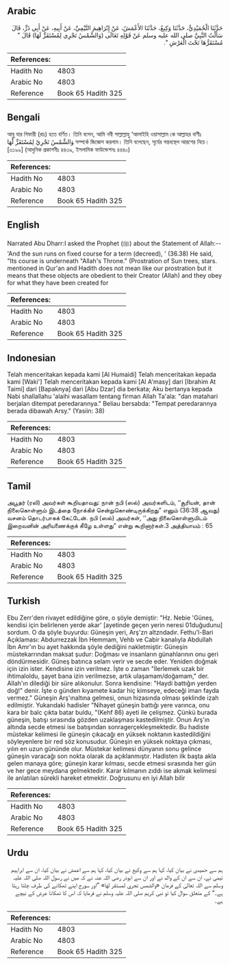 ## Arabic


<div dir="rtl" lang="ar" style={{fontSize:'larger',backgroundColor:'#f8f9fa',padding:20}}>
حَدَّثَنَا الْحُمَيْدِيُّ، حَدَّثَنَا وَكِيعٌ، حَدَّثَنَا الأَعْمَشُ، عَنْ إِبْرَاهِيمَ التَّيْمِيِّ، عَنْ أَبِيهِ، عَنْ أَبِي ذَرٍّ، قَالَ سَأَلْتُ النَّبِيَّ صلى الله عليه وسلم عَنْ قَوْلِهِ تَعَالَى ‏(‏وَالشَّمْسُ تَجْرِي لِمُسْتَقَرٍّ لَهَا‏)‏ قَالَ ‏"‏ مُسْتَقَرُّهَا تَحْتَ الْعَرْشِ ‏"‏‏.‏
</div>
<div style={{backgroundColor:'#f8f9fa',padding:20, marginBottom: 10}}><table> <thead> <tr> <th>References:</th> <th></th> </tr> </thead> <tbody><tr><td>Hadith No</td><td>4803</td></tr><tr><td>Arabic No</td><td>4803</td></tr><tr><td>Reference</td><td>Book 65 Hadith 325</td></tr></tbody></table></div>

## Bengali


<div dir="ltr" lang="bn" style={{fontSize:'larger',backgroundColor:'#f8f9fa',padding:20}}>
আবূ যার গিফারী (রাঃ) হতে বর্ণিত। তিনি বলেন, আমি নবী সাল্লাল্লাহু ‘আলাইহি ওয়াসাল্লাম কে আল্লাহর বাণীঃ وَالشَّمْسُ تَجْرِيْ لِمُسْتَقَرٍّ لَّهَا সম্পর্কে জিজ্ঞেস করলাম। তিনি বলেছেন, সূর্যের গন্তব্যস্থল আরশের নিচে। [৩১৯৯] (আধুনিক প্রকাশনীঃ ৪৪৩৯, ইসলামিক ফাউন্ডেশনঃ ৪৪৪০)
</div>
<div style={{backgroundColor:'#f8f9fa',padding:20, marginBottom: 10}}><table> <thead> <tr> <th>References:</th> <th></th> </tr> </thead> <tbody><tr><td>Hadith No</td><td>4803</td></tr><tr><td>Arabic No</td><td>4803</td></tr><tr><td>Reference</td><td>Book 65 Hadith 325</td></tr></tbody></table></div>

## English


<div dir="ltr" lang="en" style={{fontSize:'larger',backgroundColor:'#f8f9fa',padding:20}}>
Narrated Abu Dharr:I asked the Prophet (ﷺ) about the Statement of Allah:-- 'And the sun runs on fixed course for a term (decreed), ' (36.38) He said, "Its course is underneath "Allah's Throne." (Prostration of Sun trees, stars. mentioned in Qur'an and Hadith does not mean like our prostration but it means that these objects are obedient to their Creator (Allah) and they obey for what they have been created for
</div>
<div style={{backgroundColor:'#f8f9fa',padding:20, marginBottom: 10}}><table> <thead> <tr> <th>References:</th> <th></th> </tr> </thead> <tbody><tr><td>Hadith No</td><td>4803</td></tr><tr><td>Arabic No</td><td>4803</td></tr><tr><td>Reference</td><td>Book 65 Hadith 325</td></tr></tbody></table></div>

## Indonesian


<div dir="ltr" lang="id" style={{fontSize:'larger',backgroundColor:'#f8f9fa',padding:20}}>
Telah menceritakan kepada kami [Al Humaidi] Telah menceritakan kepada kami [Waki'] Telah menceritakan kepada kami [Al A'masy] dari [Ibrahim At Taimi] dari [Bapaknya] dari [Abu Dzar] dia berkata; Aku bertanya kepada Nabi shallallahu 'alaihi wasallam tentang firman Allah Ta'ala: "dan matahari berjalan ditempat peredarannya." Beliau bersabda: "Tempat peredarannya berada dibawah Arsy." (Yasiin: 38)
</div>
<div style={{backgroundColor:'#f8f9fa',padding:20, marginBottom: 10}}><table> <thead> <tr> <th>References:</th> <th></th> </tr> </thead> <tbody><tr><td>Hadith No</td><td>4803</td></tr><tr><td>Arabic No</td><td>4803</td></tr><tr><td>Reference</td><td>Book 65 Hadith 325</td></tr></tbody></table></div>

## Tamil


<div dir="ltr" lang="ta" style={{fontSize:'larger',backgroundColor:'#f8f9fa',padding:20}}>
அபூதர் (ரலி) அவர்கள் கூறியதாவது: நான் நபி (ஸல்) அவர்களிடம், ‘‘சூரியன், தான் நிலைகொள்ளும் இடத்தை நோக்கிச் சென்றுகொண்டிருக்கிறது” எனும் (36:38 ஆவது) வசனம் தொடர்பாகக் கேட்டேன். நபி (ஸல்) அவர்கள், ‘‘அது நிலைகொள்ளுமிடம் இறைவனின் அரியணைக்குக் கீழே உள்ளது” என்று கூறினார்கள்.3 அத்தியாயம் : 65
</div>
<div style={{backgroundColor:'#f8f9fa',padding:20, marginBottom: 10}}><table> <thead> <tr> <th>References:</th> <th></th> </tr> </thead> <tbody><tr><td>Hadith No</td><td>4803</td></tr><tr><td>Arabic No</td><td>4803</td></tr><tr><td>Reference</td><td>Book 65 Hadith 325</td></tr></tbody></table></div>

## Turkish


<div dir="ltr" lang="tr" style={{fontSize:'larger',backgroundColor:'#f8f9fa',padding:20}}>
Ebu Zerr'den rivayet edildiğine göre, o şöyle demiştir: "Hz. Nebie 'Güneş, kendisi için belirlenen yerde akar' [ayetinde geçen yerin neresi 01duğudunu] sordum. O da şöyle buyurdu: Güneşin yeri, Arş'zn altzndadır. Fethu'l-Bari Açıklaması: Abdurrezzak İbn Hemmam, Vehb ve Cabir kanalıyla Abdullah İbn Amr'ın bu ayet hakkında şöyle dediğini nakletmiştir: Güneşin müstekarrından maksat şudur: Doğması ve insanların günahlarının onu geri döndürmesidir. Güneş batınca selam verir ve secde eder. Yeniden doğmak için izin ister. Kendisine izin verilmez. İşte o zaman "İlerlemek uzak bir ihtimaloldu, şayet bana izin verilmezse, artık ulaşamam/doğamam," der. Allah'ın dilediği bir süre alıkonulur. Sonra kendisine: "Haydi battığın yerden doğ!" denir. İşte o günden kıyamete kadar hiç kimseye, edeceği iman fayda vermez." Güneşin Arş'ınaltına gelmesi, onun hizasında olması şeklinde izah edilmiştir. Yukarıdaki hadisler "Nihayet güneşin battığı yere varınca, onu kara bir balc çıkta batar buldu, "(Kehf 86) ayeti ile çelişmez. Çünkü burada güneşin, batışı sırasında gözden uzaklaşması kastedilmiştir. Onun Arş'ın altında secde etmesi ise batışından sonragerçekleşmektedir. Bu hadiste müstekar kelimesi ile güneşin çıkacağı en yüksek noktanın kastedildiğini söyleyenlere bir red söz konusudur. Güneşin en yüksek noktaya çıkması, yılın en uzun gününde olur. Müstekar kelimesi dünyanın sonu gelince güneşin varacağı son nokta olarak da açıklanmıştır. Hadisten ilk başta akla gelen manaya göre; güneşin karar kılması, secde etmesi sırasında her gün ve her gece meydana gelmektedir. Karar kılmanın zıddı ise akmak kelimesi ile anlatılan sürekli hareket etmektir. Doğrusunu en iyi Allah bilir
</div>
<div style={{backgroundColor:'#f8f9fa',padding:20, marginBottom: 10}}><table> <thead> <tr> <th>References:</th> <th></th> </tr> </thead> <tbody><tr><td>Hadith No</td><td>4803</td></tr><tr><td>Arabic No</td><td>4803</td></tr><tr><td>Reference</td><td>Book 65 Hadith 325</td></tr></tbody></table></div>

## Urdu


<div dir="rtl" lang="ur" style={{fontSize:'larger',backgroundColor:'#f8f9fa',padding:20}}>
ہم سے حمیدی نے بیان کیا، کہا ہم سے وکیع نے بیان کیا، کہا ہم سے اعمش نے بیان کیا، ان سے ابراہیم تیمی نے، ان سے ان کے والد نے اور ان سے ابوذر رضی اللہ عنہ نے کہ میں نے رسول اللہ صلی اللہ علیہ وسلم سے اللہ تعالیٰ کے فرمان «والشمس تجري لمستقر لها‏» ”اور سورج اپنے ٹھکانے کی طرف چلتا رہتا ہے۔“ کے متعلق سوال کیا تو نبی کریم صلی اللہ علیہ وسلم نے فرمایا کہ اس کا ٹھکانا عرش کے نیچے ہے۔
</div>
<div style={{backgroundColor:'#f8f9fa',padding:20, marginBottom: 10}}><table> <thead> <tr> <th>References:</th> <th></th> </tr> </thead> <tbody><tr><td>Hadith No</td><td>4803</td></tr><tr><td>Arabic No</td><td>4803</td></tr><tr><td>Reference</td><td>Book 65 Hadith 325</td></tr></tbody></table></div>